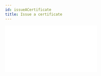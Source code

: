 ```yaml
---
id: issueACertificate
title: Issue a certificate
---
```



  <div style={{ position: "relative", paddingBottom: "56.25%", height: 0 }}>
    <iframe
      src={url}
      frameBorder={0}
      webkitallowfullscreen
      mozallowfullscreen
      allowFullScreen
      style={{
        position: "absolute",
        top: 0,
        left: 0,
        width: "100%",
        height: "100%",
      }}
    />
  </div>
);

This functionality allows either a [**Registration Agent**](https://www.notion.so/Registration-Agent-7fe5e31c8fae4d3981e0d4f69576c084) or [**Registrar**](https://www.notion.so/Registrar-3a66b6ccf39b49708baebeb802e1bc1f) to print a certificate, either with or without digital certificates.

<Video url="https://www.loom.com/embed/f04130bd98364626aee0c51bf127d5e7"></Video>

## Configuration

The certificate can be formatted as per a country's requirements. OpenCRVS also has a _recommended_ certificate based on global best practice.

The ability to use digital signatures on certificates, print the certificate in advance for handwritten signatures or print on collection.

:::tip pro tip
The use of digital signatures has been shown to drastically improve service delivery by reducing the time registration staff need to wait to get handwritten signatures from Registrars. The Audit function effectively tracks every user's actions - this can mitigate the occurrence of any fraudulent activity.
:::

## User Stories

As a **Registration Agent**, I want to be able to print a certificate, so that I can collect the signatures of the Registrar before issuance.

As a **Registration Agent _with delegated authority_**, I want to be able to print a certificate with the digital signature of a Registrar, so that I can issue it immediately.

As a **Registrar**, I want to be able to print a certificate, so that I can collect the signatures of the Registrar before issuance.

As a **Registrar**, I want to be able to print a certificate with my digital signature, so that I can issue it immediately.

# Functionality

### Download to print

**Low connectivity feature:** The user is required to download the record that they want to print the certificate for. This prevents overloading bandwidth and affecting the user's ability to print the certificate they need to by downloading all records in the workqueue at once.

### Identify who is collecting the certificate

The user is required to identify who is collecting the certificate so that there is a record of who collected it.

### Edit certificate content

If the user wants to edit the content of the certificate before printing, they can do so to prevent future change requests for the applicant. This action is captured in the [](https://www.notion.so/daeb0f6042934bd38cd9bbf7ed59acdc) function.

### Print certificate

When the user chooses to print the certificate, it opens in a new tab in PDF format. From this page, the user can print using the device's printer.

The certificate can be printed with a digital signature in advance or on collection.

<img
  alt="Print_certificate"
  src={useBaseUrl(
    "assets/core_functions/Issue_a_certificate_d1633b6665a344deacbd308f9704ddbb/Print_certificate.png"
  )}
/>

